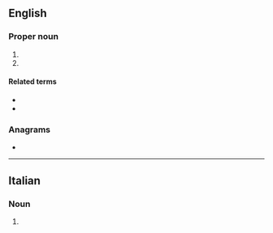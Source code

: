 {{also|Appendix:Variations of "cor"}}
==English==

===Proper noun===
{{en-proper noun}}

# {{abbreviation of|en|Corinthians}}
# {{abbreviation of|en|Cornwall}}

====Related terms====
* {{l|en|1 Cor.}}
* {{l|en|2 Cor.}}

===Anagrams===
* {{anagrams|en|a=cor|CRO|OCR|ORC|R. O. C.|R.O.C.|ROC|RoC|orc|roc}}

----

==Italian==

===Noun===
{{head|it|noun|plural|Cor.}}
# {{lb|it|music}} {{abbreviation of|it|corno||French horn}}